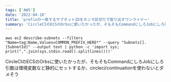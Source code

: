 ```yaml
---
tags: ['AWS']
date: '2022-04-18'
title: 'prefixの一致するサブネットIDをカンマ区切りで取り出すワンライナー'
summary: 'CircleCIのECSのOrbsに使いたかったが、そもそもCommandにしろJobにしろ引数は環境変数など静的にセットするか、circleci/continuationを使わないとダメそう'
---
```



`aws ec2 describe-subnets --filters "Name=tag:Name,Values=COMMON_PREFIX_HERE*" --query "Subnets[].[SubnetId]" --output text | python -c 'import sys; print(",".join(sys.stdin.read().splitlines()))'`

CircleCIのECSのOrbsに使いたかったが、そもそもCommandにしろJobにしろ引数は環境変数など静的にセットするか、circleci/continuationを使わないとダメそう
